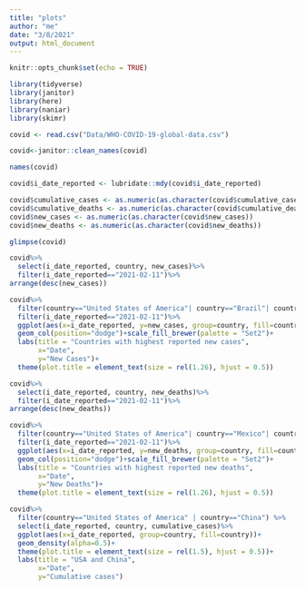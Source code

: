 ```yaml
---
title: "plots"
author: "me"
date: "3/8/2021"
output: html_document
---
```


```r
knitr::opts_chunk$set(echo = TRUE)
```



```r
library(tidyverse)
library(janitor)
library(here)
library(naniar)
library(skimr)
```



```r
covid <- read.csv("Data/WHO-COVID-19-global-data.csv")
```

```r
covid<-janitor::clean_names(covid)
```

```r
names(covid)
```



```r
covid$i_date_reported <- lubridate::mdy(covid$i_date_reported)
```


```r
covid$cumulative_cases <- as.numeric(as.character(covid$cumulative_cases))
covid$cumulative_deaths <- as.numeric(as.character(covid$cumulative_deaths))
covid$new_cases <- as.numeric(as.character(covid$new_cases))
covid$new_deaths <- as.numeric(as.character(covid$new_deaths))
```

```r
glimpse(covid)
```


```r
covid%>%
  select(i_date_reported, country, new_cases)%>%
  filter(i_date_reported=="2021-02-11")%>%
arrange(desc(new_cases))
```

```r
covid%>%
  filter(country=="United States of America"| country=="Brazil"| country=="Russian Federation" |country=="The United Kingdom"| country=="France")%>%
  filter(i_date_reported=="2021-02-11")%>%
  ggplot(aes(x=i_date_reported, y=new_cases, group=country, fill=country))+
  geom_col(position="dodge")+scale_fill_brewer(palette = "Set2")+
  labs(title = "Countries with highest reported new cases",
       x="Date",
       y="New Cases")+
  theme(plot.title = element_text(size = rel(1.26), hjust = 0.5))
```

```r
covid%>%
  select(i_date_reported, country, new_deaths)%>%
  filter(i_date_reported=="2021-02-11")%>%
arrange(desc(new_deaths))
```

```r
covid%>%
  filter(country=="United States of America"| country=="Mexico"| country=="Brazil" |country=="The United Kingdom"| country=="Germany")%>%
  filter(i_date_reported=="2021-02-11")%>%
  ggplot(aes(x=i_date_reported, y=new_deaths, group=country, fill=country))+
  geom_col(position="dodge")+scale_fill_brewer(palette = "Set2")+
  labs(title = "Countries with highest reported new deaths",
       x="Date",
       y="New Deaths")+
  theme(plot.title = element_text(size = rel(1.26), hjust = 0.5))
```

```r
covid%>% 
  filter(country=="United States of America" | country=="China") %>%
  select(i_date_reported, country, cumulative_cases)%>%
  ggplot(aes(x=i_date_reported, group=country, fill=country))+
  geom_density(alpha=0.5)+
  theme(plot.title = element_text(size = rel(1.5), hjust = 0.5))+
  labs(title = "USA and China",
       x="Date",
       y="Cumulative cases")
```



